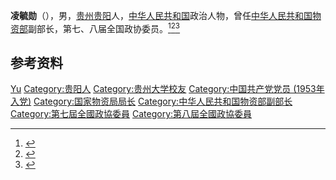 '''凌毓勋'''（{{bd|1926年||2006年|1月29日}}），男，[[贵州|贵州]][[贵阳|贵阳]]人，[[中华人民共和国|中华人民共和国]]政治人物，曾任[[中华人民共和国物资部|中华人民共和国物资部]]副部长，第七、八届全国政协委员。<ref>{{Cite book|title=历届全国政协委员人名辞典|author=|publisher=中国国际广播出版社|year=1996|isbn=9787507813746|location=北京|pages=286}}</ref><ref>{{Cite book|title=中华人民共和国职官志|author=何虎生, 李耀东, 向常福主编|publisher=中国社会出版社|year=2003|isbn=9787800883934|location=北京|pages=}}</ref><ref>{{Cite book|title=中国共产党人名大辞典|author=盛平主编|publisher=中国国际广播出版社|year=1991|isbn=|location=北京|pages=}}</ref>

== 参考资料 ==
{{reflist}}

{{中国人物小作品}}

{{Authority control}}
{{DEFAULTSORT:Ling凌}}
[[Category:凌姓|Yu]]
[[Category:贵阳人|Category:贵阳人]]
[[Category:贵州大学校友|Category:贵州大学校友]]
[[Category:中国共产党党员_(1953年入党)|Category:中国共产党党员 (1953年入党)]]
[[Category:国家物资局局长|Category:国家物资局局长]]
[[Category:中华人民共和国物资部副部长|Category:中华人民共和国物资部副部长]]
[[Category:第七屆全國政協委員|Category:第七屆全國政協委員]]
[[Category:第八屆全國政協委員|Category:第八屆全國政協委員]]
